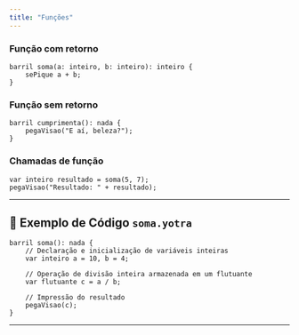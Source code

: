 ```yaml
---
title: "Funções"
---
```

### Função com retorno

```yotra
barril soma(a: inteiro, b: inteiro): inteiro {
    sePique a + b;
}
```

### Função sem retorno

```yotra
barril cumprimenta(): nada {
    pegaVisao("E aí, beleza?");
}
```

### Chamadas de função

```yotra
var inteiro resultado = soma(5, 7);
pegaVisao("Resultado: " + resultado);
```

---

## 📄 Exemplo de Código `soma.yotra` 

```yotra
barril soma(): nada {
    // Declaração e inicialização de variáveis inteiras
    var inteiro a = 10, b = 4;

    // Operação de divisão inteira armazenada em um flutuante
    var flutuante c = a / b;

    // Impressão do resultado
    pegaVisao(c);
}
```

---
